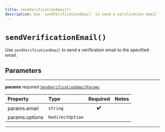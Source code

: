 ```yaml
---
title: sendVerificationEmail()
description: Use `sendVerificationEmail` to send a verification email to the specified email.
---
```


# `sendVerificationEmail()`

Use `sendVerificationEmail` to send a verification email
to the specified email.

## Parameters

---

**params** <span className="optional-status">required</span> [`SendVerificationEmailParams`](/reference/javascript/auth/types/send-verification-email-params)

| Property                                           | Type             | Required | Notes |
| :------------------------------------------------- | :--------------- | :------: | :---- |
| <span className="light-grey">params.</span>email   | `string`         |    ✔️    |       |
| <span className="light-grey">params.</span>options | `RedirectOption` |          |       |

---
